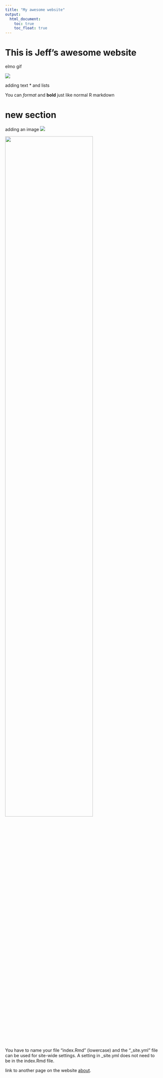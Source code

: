 ```yaml
---
title: "My awesome website"
output: 
  html_document:
    toc: true
    toc_float: true
---
```


# This is Jeff's awesome website

elmo gif 

![](https://media.giphy.com/media/drXGoW1iudhKw/giphy.gif)


adding text
  * and lists
  
You can *format* and **bold** just like normal R markdown 

# new section 

adding an image 
![](images/Screenshot 2023-10-17 at 3.19.53 PM.png)

<img src="images/Screenshot 2023-10-17 at 3.19.53 PM.png" style="width:75%">


You have to name your file "index.Rmd" (lowercase) and the "_site.yml" file can be used for site-wide settings. A setting in _site.yml does not need to be in the index.Rmd file. 


link to another page on the website [about](about.html). 

<i class="fa-solid fa-hippo fa-2xl"></i>
